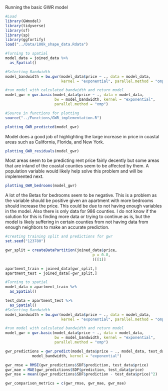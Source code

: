 
Running the basic GWR model
```r
#Load
library(GWmodel)
library(tidyverse)
library(sf)
library(sp)
library(ggfortify)
load("../Data/100k_shape_data.Rdata")

#Turning to spatial
model_data = joined_data %>% 
  as_Spatial()

#Selecting Bandwidth
model_bandwidth = bw.gwr(model_data$price ~ ., data = model_data,
                         kernel = "exponential", parallel.method = "omp")

#run model with calculated bandwidth and return model
model_gwr = gwr.basic(model_data$price ~ ., data = model_data,
                      bw = model_bandwidth, kernel = "exponential", 
                      parallel.method = "omp")

```

```r
#Source in functions for plotting
source("../Functions/GWR_implementation.R")

plotting_GWR_predicted(model_gwr)

```
Model does a good job of highlighting the large increase in price in coastal areas such as California, Florida, and New York.

```r
plotting_GWR_residuals(model_gwr)

```
Most areas seem to be predicting rent price fairly decently but some areas that are inland of the coastal counties seem to be affected by them. A population variable would likely help solve this problem and will be implemented next.

```r
plotting_GWR_bedrooms(model_gwr)
```
A lot of the Betas for bedrooms seem to be negative. This is a problem as the variable should be positive given an apartment with more bedrooms should increase the price. This could be due to not having enough variables in the model. Also there is only data for 986 counties. I do not know if the solution for this is finding more data or trying to continue as is, but the model is likely suffering in certain counties from not having data from enough neighbors to make an accurate prediction.

```r
#creating training split and predictions for gwr
set.seed("123780")

gwr_split = createDataPartition(joined_data$price,
                                       p = 0.8,
                                       )[[1]]

apartment_train = joined_data[gwr_split,]
apartment_test = joined_data[-gwr_split,]

#Turning to spatial
model_data = apartment_train %>% 
  as_Spatial()

test_data = apartment_test %>% 
  as_Spatial()
#Selecting Bandwidth
model_bandwidth = bw.gwr(model_data$price ~ ., data = model_data,
                         kernel = "exponential", parallel.method = "omp")

#run model with calculated bandwidth and return model
model_gwr = gwr.basic(model_data$price ~ ., data = model_data,
                      bw = model_bandwidth, kernel = "exponential", 
                      parallel.method = "omp")

gwr_predictions = gwr.predict(model_data$price ~ ., model_data, test_data, 
            model_bandwidth, kernel = "exponential")

gwr_rmse = RMSE(gwr_predictions$SDF$prediction, test_data$price)
gwr_mae = MAE(gwr_predictions$SDF$prediction, test_data$price)
gwr_mse = mean((gwr_predictions$SDF$prediction - test_data$price)^2)

gwr_comparison_metrics = c(gwr_rmse, gwr_mae, gwr_mse)
```

